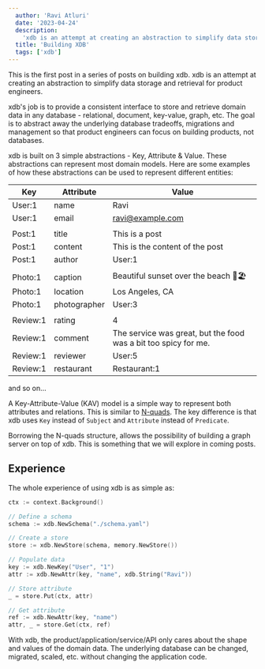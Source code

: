 ```yaml
---
  author: 'Ravi Atluri'
  date: '2023-04-24'
  description:
    'xdb is an attempt at creating an abstraction to simplify data storage and retrieval for product engineers.'
  title: 'Building XDB'
  tags: ['xdb']
---
```


This is the first post in a series of posts on building xdb. xdb is an attempt at creating an abstraction to simplify data storage and retrieval for product engineers.

xdb's job is to provide a consistent interface to store and retrieve domain data in any database - relational, document, key-value, graph, etc. The goal is to abstract away the underlying database tradeoffs, migrations and management so that product engineers can focus on building products, not databases.

xdb is built on 3 simple abstractions - Key, Attribute & Value. These abstractions can represent most domain models. Here are some examples of how these abstractions can be used to represent different entities:

| Key      | Attribute    | Value                                                           |
| -------- | ------------ | --------------------------------------------------------------- |
| User:1   | name         | Ravi                                                            |
| User:1   | email        | ravi@example.com                                                |
|          |              |                                                                 |
| Post:1   | title        | This is a post                                                  |
| Post:1   | content      | This is the content of the post                                 |
| Post:1   | author       | User:1                                                          |
|          |              |                                                                 |
| Photo:1  | caption      | Beautiful sunset over the beach 🌅🏖️                            |
| Photo:1  | location     | Los Angeles, CA                                                 |
| Photo:1  | photographer | User:3                                                          |
|          |              |                                                                 |
| Review:1 | rating       | 4                                                               |
| Review:1 | comment      | The service was great, but the food was a bit too spicy for me. |
| Review:1 | reviewer     | User:5                                                          |
| Review:1 | restaurant   | Restaurant:1                                                    |

and so on...

A Key-Attribute-Value (KAV) model is a simple way to represent both attributes and relations. This is similar to [N-quads](https://www.w3.org/TR/n-quads/). The key difference is that xdb uses `Key` instead of `Subject` and `Attribute` instead of `Predicate`.

Borrowing the N-quads structure, allows the possibility of building a graph server on top of xdb. This is something that we will explore in coming posts.

## Experience

The whole experience of using xdb is as simple as:

```go
ctx := context.Background()

// Define a schema
schema := xdb.NewSchema("./schema.yaml")

// Create a store
store := xdb.NewStore(schema, memory.NewStore())

// Populate data
key := xdb.NewKey("User", "1")
attr := xdb.NewAttr(key, "name", xdb.String("Ravi"))

// Store attribute
_ = store.Put(ctx, attr)

// Get attribute
ref := xdb.NewAttr(key, "name")
attr, _ = store.Get(ctx, ref)
```

With xdb, the product/application/service/API only cares about the shape and values of the domain data. The underlying database can be changed, migrated, scaled, etc. without changing the application code.
